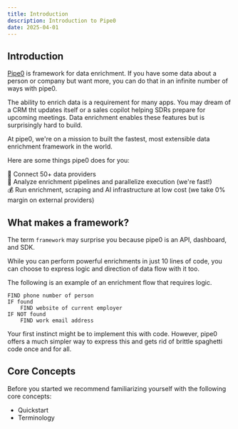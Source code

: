 ```yaml
---
title: Introduction
description: Introduction to Pipe0
date: 2025-04-01
---
```


## Introduction

[Pipe0](https://pipe0.com) is framework for data enrichment. If you have some data about a person or company 
but want more, you can do that in an infinite number of ways with pipe0.

The ability to enrich data is a requirement for many apps. You may dream of a 
CRM tht updates itself or a sales copilot helping SDRs prepare for upcoming meetings. Data enrichment 
enables these features but is surprisingly hard to build.

At pipe0, we're on a mission to built the fastest, most extensible data enrichment framework in the world.

Here are some things pipe0 does for you:

🔌 Connect 50+ data providers <br />
💨 Analyze enrichment pipelines and parallelize execution (we're fast!)<br />
💰 Run enrichment, scraping and AI infrastructure at low cost (we take 0% margin on external providers)<br />

## What makes a framework?
The term `framework` may surprise you because pipe0 is an API, dashboard, and <AppLink linkType="externalSDKNpm">SDK</AppLink>.

While you can perform powerful enrichments in just 10 lines of code, you can choose to express logic and direction of data flow 
with it too.

The following is an example of an enrichment flow that requires logic.

```text filename="Flow that needs logic"
FIND phone number of person
IF found
    FIND website of current employer
IF NOT found
    FIND work email address
```

Your first instinct might be to implement this with code. However, pipe0 offers a much simpler way to express this
and gets rid of brittle spaghetti code once and for all.



## Core Concepts

Before you started we recommend familiarizing yourself with the following core concepts: 

- <AppLink linkType="quickstart">Quickstart</AppLink>
- <AppLink linkType="terminology">Terminology</AppLink>

